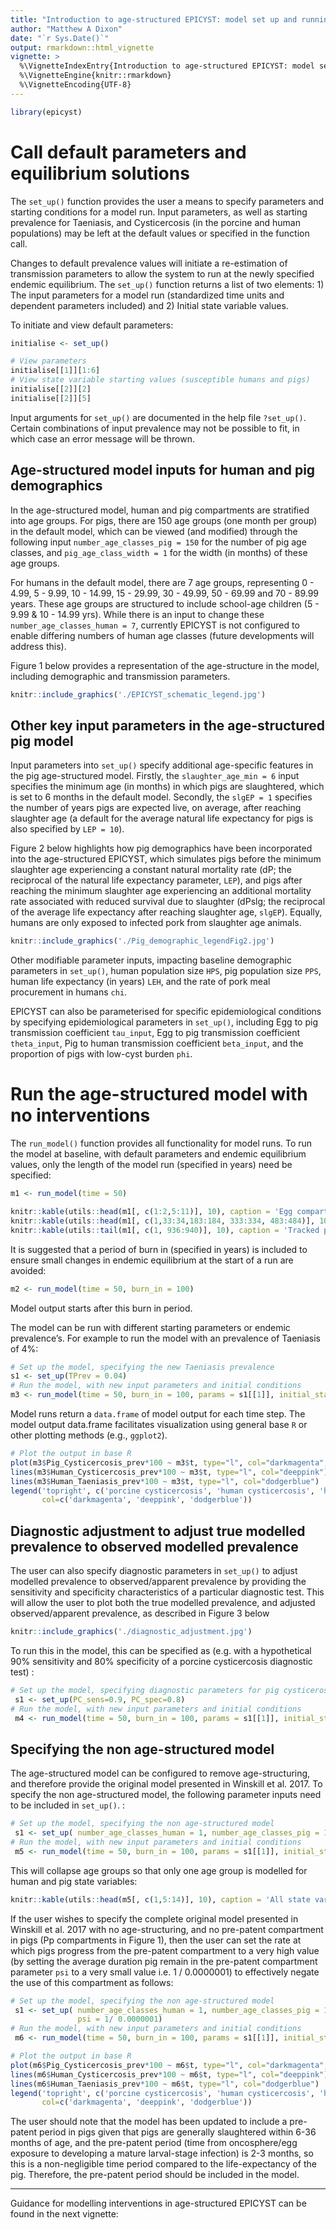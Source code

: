 ```yaml
---
title: "Introduction to age-structured EPICYST: model set up and running without interventions"
author: "Matthew A Dixon"
date: "`r Sys.Date()`"
output: rmarkdown::html_vignette
vignette: >
  %\VignetteIndexEntry{Introduction to age-structured EPICYST: model set up and running without interventions}
  %\VignetteEngine{knitr::rmarkdown}
  %\VignetteEncoding{UTF-8}
---
```


```r
library(epicyst)
```

# Call default parameters and equilibrium solutions

The `set_up()` function provides the user a means to specify parameters and starting conditions for a model run. Input parameters, as well as starting prevalence for Taeniasis, and Cysticercosis (in the porcine and human populations) may be left at the default values or specified in the function call. 

Changes to default prevalence values will initiate a re-estimation of transmission parameters to allow the system to run at the newly specified endemic equilibrium. The `set_up()` function returns a list of two elements: 1) The input parameters for a model run (standardized time units and dependent parameters included) and 2) Initial state variable values.

To initiate and view default parameters:

```r
initialise <- set_up()
```

```r
# View parameters
initialise[[1]][1:6]
# View state variable starting values (susceptible humans and pigs)
initialise[[2]][2]
initialise[[2]][5]
```

Input arguments for `set_up()` are documented in the help file `?set_up()`. Certain combinations of input prevalence may not be possible to fit, in which case an error message will be thrown.

## Age-structured model inputs for human and pig demographics

In the age-structured model, human and pig compartments are stratified into age groups. For pigs, there are 150 age groups (one month per group) in the default model, which can be viewed (and modified) through the following input `number_age_classes_pig = 150` for the number of pig age classes, and `pig_age_class_width = 1` for the width (in months) of these age groups.

For humans in the default model, there are 7 age groups, representing 0 - 4.99, 5 - 9.99, 10 - 14.99, 15 - 29.99, 30 - 49.99, 50 - 69.99 and 70 - 89.99 years. These age groups are structured to include school-age children (5 - 9.99 & 10 - 14.99 yrs). While there is an input to change these `number_age_classes_human = 7`, currently EPICYST is not configured to enable differing numbers of human age classes (future developments will address this). 

Figure 1 below provides a representation of the age-structure in the model, including demographic and transmission parameters. 

```r
knitr::include_graphics('./EPICYST_schematic_legend.jpg')
```

## Other key input parameters in the age-structured pig model

Input parameters into `set_up()` specify additional age-specific features in the pig age-structured model. Firstly, the `slaughter_age_min = 6` input
specifies the minimum age (in months) in which pigs are slaughtered, which is set to 6 months in the default model. Secondly, the `slgEP = 1` specifies the number of years pigs are expected live, on average, after reaching slaughter age (a default for the average natural life expectancy for pigs is also specified by `LEP = 10`). 

Figure 2 below highlights how pig demographics have been incorporated into the age-structured EPICYST, which simulates pigs before the minimum slaughter age experiencing a constant natural mortality rate (dP; the reciprocal of the natural life expectancy parameter, `LEP`), and pigs after reaching the minimum slaughter age experiencing an additional mortality rate associated with reduced survival due to slaughter (dPslg; the reciprocal of the average life expectancy after reaching slaughter age, `slgEP`). Equally, humans are only exposed to infected pork from slaughter age animals. 

```r
knitr::include_graphics('./Pig_demographic_legendFig2.jpg')
```
Other modifiable parameter inputs, impacting baseline demographic parameters in `set_up()`, human population size `HPS`, pig population size `PPS`, human life expectancy (in years) `LEH`, and the rate of pork meal procurement in humans `chi`.  

EPICYST can also be parameterised for specific epidemiological conditions by specifying epidemiological parameters in `set_up()`, including Egg to pig transmission coefficient `tau_input`, Egg to pig transmission coefficient `theta_input`, Pig to human transmission coefficient `beta_input`, and the proportion of pigs with low-cyst burden `phi`.

# Run the age-structured model with no interventions

The `run_model()` function provides all functionality for model runs. To run the model at baseline, with default parameters and endemic equilibrium values, only the length of the model run (specified in years) need be specified:

```r
m1 <- run_model(time = 50)
```

```r
knitr::kable(utils::head(m1[, c(1:2,5:11)], 10), caption = 'Egg compartment & susceptible humans (all 7 age groups)', digits = 1)
knitr::kable(utils::head(m1[, c(1,33:34,183:184, 333:334, 483:484)], 10), caption = 'Susceptible pigs, pre-patent pigs, infected (low or high burden) pigs; with just the first two age groups (months 0-1, 1-2) shown', digits = 1)
knitr::kable(utils::tail(m1[, c(1, 936:940)], 10), caption = 'Tracked prevalence with (stable) human and pig population totals', digits = 2)
```

It is suggested that a period of burn in (specified in years) is included to ensure small changes in endemic equilibrium at the start of a run are avoided:

```r
m2 <- run_model(time = 50, burn_in = 100)
```

Model output starts after this burn in period.

The model can be run with different starting parameters or endemic prevalence's. For example to run the model with an prevalence of Taeniasis of 4%:

```r
# Set up the model, specifying the new Taeniasis prevalence
s1 <- set_up(TPrev = 0.04)
# Run the model, with new input parameters and initial conditions
m3 <- run_model(time = 50, burn_in = 100, params = s1[[1]], initial_states = s1[[2]])
```

Model runs return a `data.frame` of model output for each time step. The model output data.frame facilitates visualization using general base `R` or other plotting methods (e.g., `ggplot2`).

```r
# Plot the output in base R
plot(m3$Pig_Cysticercosis_prev*100 ~ m3$t, type="l", col="darkmagenta", ylim=c(0,20), ylab = 'prevalence (%)', xlab = 'time (months)')
lines(m3$Human_Cysticercosis_prev*100 ~ m3$t, type="l", col="deeppink")
lines(m3$Human_Taeniasis_prev*100 ~ m3$t, type="l", col="dodgerblue")
legend('topright', c('porcine cysticercosis', 'human cysticercosis', 'human taeniasis'), lty = c(1, 1, 1),
       col=c('darkmagenta', 'deeppink', 'dodgerblue'))
```



## Diagnostic adjustment to adjust true modelled prevalence to observed modelled prevalence

The user can also specify diagnostic parameters in `set_up()` to adjust modelled prevalence to observed/apparent prevalence by providing the sensitivity and specificity characteristics of a particular diagnostic test. This will allow the user to plot both the true modelled prevalence, and adjusted observed/apparent prevalence, as described in Figure 3 below

```r
knitr::include_graphics('./diagnostic_adjustment.jpg')
```

To run this in the model, this can be specified as (e.g. with a hypothetical 90% sensitivity and 80% specificity of a porcine cysticercosis diagnostic test) :

```r
# Set up the model, specifying diagnostic parameters for pig cysticerosis prevalence adjustment
 s1 <- set_up(PC_sens=0.9, PC_spec=0.8)
# Run the model, with new input parameters and initial conditions
 m4 <- run_model(time = 50, burn_in = 100, params = s1[[1]], initial_states = s1[[2]])
```

## Specifying the non age-structured model

The age-structured model can be configured to remove age-structuring, and therefore provide the original model presented in Winskill et al. 2017. To specify the non age-structured model, the following parameter inputs need to be included in `set_up()`. :

```r
# Set up the model, specifying the non age-structured model
 s1 <- set_up( number_age_classes_human = 1, number_age_classes_pig = 1, slaughter_age_min = 0)
# Run the model, with new input parameters and initial conditions
 m5 <- run_model(time = 50, burn_in = 100, params = s1[[1]], initial_states = s1[[2]])
```
This will collapse age groups so that only one age group is modelled for human and pig state variables:

```r
knitr::kable(utils::head(m5[, c(1,5:14)], 10), caption = 'All state variables, collapsed to one age group', digits = 1)
```

If the user wishes to specify the complete original model presented in Winskill et al. 2017 with no age-structuring, and no pre-patent compartment in pigs (Pp compartments in Figure 1), then the user can set the rate at which pigs progress from the pre-patent compartment to a very high value (by setting the average duration pig remain in the pre-patent compartment parameter `psi` to a very small value i.e. 1 / 0.0000001) to effectively negate the use of this compartment as follows:

```r
# Set up the model, specifying the non age-structured model
 s1 <- set_up( number_age_classes_human = 1, number_age_classes_pig = 1, slaughter_age_min = 0,
               psi = 1/ 0.0000001)
# Run the model, with new input parameters and initial conditions
 m6 <- run_model(time = 50, burn_in = 100, params = s1[[1]], initial_states = s1[[2]])
```
```r
# Plot the output in base R
plot(m6$Pig_Cysticercosis_prev*100 ~ m6$t, type="l", col="darkmagenta", ylim=c(0,30), ylab = 'prevalence (%)', xlab = 'time (months)')
lines(m6$Human_Cysticercosis_prev*100 ~ m6$t, type="l", col="deeppink")
lines(m6$Human_Taeniasis_prev*100 ~ m6$t, type="l", col="dodgerblue")
legend('topright', c('porcine cysticercosis', 'human cysticercosis', 'human taeniasis'), lty = c(1, 1, 1),
       col=c('darkmagenta', 'deeppink', 'dodgerblue'))
```

The user should note that the model has been updated to include a pre-patent period in pigs given that pigs are generally slaughtered within 6-36 months of age, and the pre-patent period (time from oncosphere/egg exposure to developing a mature larval-stage infection) is 2-3 months, so this is a non-negligible time period compared to the life-expectancy of the pig. Therefore, the pre-patent period should be included in the model. 

-----

Guidance for modelling interventions in age-structured EPICYST can be found in the next vignette: 
 